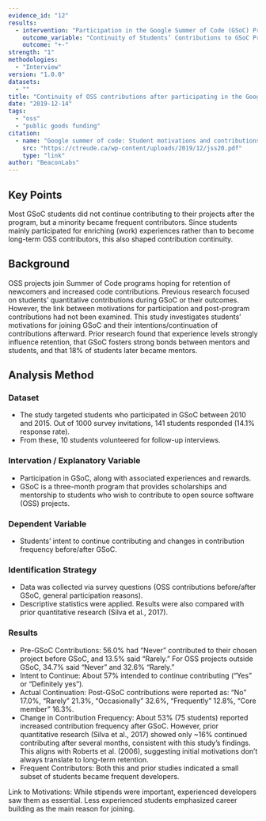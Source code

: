 ```yaml
---
evidence_id: "12"
results:
  - intervention: "Participation in the Google Summer of Code (GSoC) Program"
    outcome_variable: "Continuity of Students’ Contributions to GSoC Projects"
    outcome: "+-"
strength: "1"
methodologies:
  - "Interview"
version: "1.0.0"
datasets:
  - ""
title: "Continuity of OSS contributions after participating in the Google Summer of Code (GSoC) Program"
date: "2019-12-14"
tags:
  - "oss"
  - "public goods funding"
citation:
  - name: "Google summer of code: Student motivations and contributions"
    src: "https://ctreude.ca/wp-content/uploads/2019/12/jss20.pdf"
    type: "link"
author: "BeaconLabs"
---
```


## Key Points

Most GSoC students did not continue contributing to their projects after the program, but a minority became frequent contributors. Since students mainly participated for enriching (work) experiences rather than to become long-term OSS contributors, this also shaped contribution continuity.

## Background

OSS projects join Summer of Code programs hoping for retention of newcomers and increased code contributions. Previous research focused on students’ quantitative contributions during GSoC or their outcomes. However, the link between motivations for participation and post-program contributions had not been examined. This study investigates students’ motivations for joining GSoC and their intentions/continuation of contributions afterward. Prior research found that experience levels strongly influence retention, that GSoC fosters strong bonds between mentors and students, and that 18% of students later became mentors.

## Analysis Method

### Dataset

- The study targeted students who participated in GSoC between 2010 and 2015. Out of 1000 survey invitations, 141 students responded (14.1% response rate).
- From these, 10 students volunteered for follow-up interviews.

### Intervation / Explanatory Variable

- Participation in GSoC, along with associated experiences and rewards.
- GSoC is a three-month program that provides scholarships and mentorship to students who wish to contribute to open source software (OSS) projects.

### Dependent Variable

- Students’ intent to continue contributing and changes in contribution frequency before/after GSoC.

### Identification Strategy

- Data was collected via survey questions (OSS contributions before/after GSoC, general participation reasons).
- Descriptive statistics were applied. Results were also compared with prior quantitative research (Silva et al., 2017).

### Results

- Pre-GSoC Contributions: 56.0% had “Never” contributed to their chosen project before GSoC, and 13.5% said “Rarely.” For OSS projects outside GSoC, 34.7% said “Never” and 32.6% “Rarely.”
- Intent to Continue: About 57% intended to continue contributing (“Yes” or “Definitely yes”).
- Actual Continuation: Post-GSoC contributions were reported as: “No” 17.0%, “Rarely” 21.3%, “Occasionally” 32.6%, “Frequently” 12.8%, “Core member” 16.3%.
- Change in Contribution Frequency: About 53% (75 students) reported increased contribution frequency after GSoC. However, prior quantitative research (Silva et al., 2017) showed only ~16% continued contributing after several months, consistent with this study’s findings. This aligns with Roberts et al. (2006), suggesting initial motivations don’t always translate to long-term retention.
- Frequent Contributors: Both this and prior studies indicated a small subset of students became frequent developers.

Link to Motivations: While stipends were important, experienced developers saw them as essential. Less experienced students emphasized career building as the main reason for joining.
